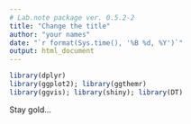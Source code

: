 ```yaml
---
# Lab.note package ver. 0.5.2-2
title: "Change the title"
author: "your names"
date: "`r format(Sys.time(), '%B %d, %Y')`"
output: html_document
---
```


```r
library(dplyr)
library(ggplot2); library(ggthemr)
library(ggvis); library(shiny); library(DT)
```

Stay gold...